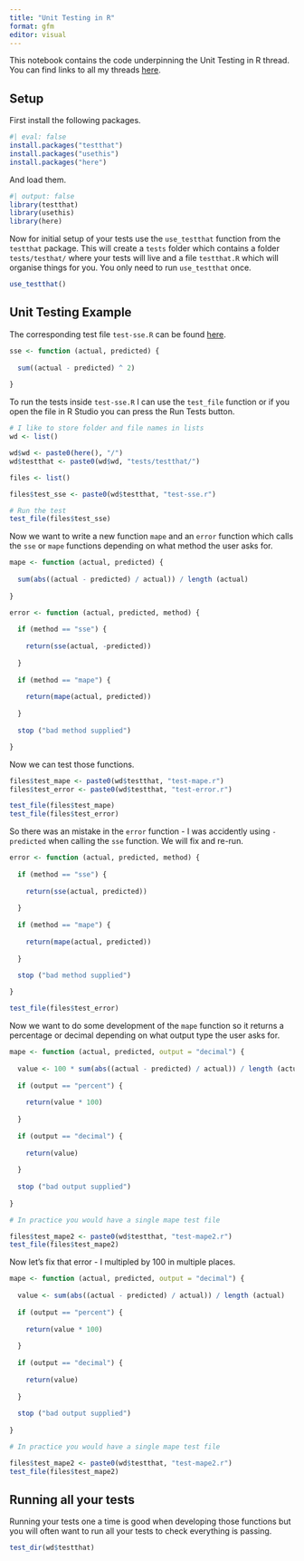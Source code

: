```yaml
---
title: "Unit Testing in R"
format: gfm
editor: visual
---
```


This notebook contains the code underpinning the Unit Testing in R thread. You can find links to all my threads [here](twitter.com/neilgcurrie).

## Setup

First install the following packages.

```r
#| eval: false
install.packages("testthat")
install.packages("usethis")
install.packages("here")
```
And load them. 

```r
#| output: false
library(testthat)
library(usethis)
library(here)
```

Now for initial setup of your tests use the `use_testthat` function from the `testthat` package. This will create a `tests` folder which contains a folder `tests/testhat/` where your tests will live and a file `testthat.R` which will organise things for you. You only need to run `use_testthat` once.

```r
use_testthat()
```

## Unit Testing Example

The corresponding test file `test-sse.R` can be found [here]().

```r
sse <- function (actual, predicted) {
  
  sum((actual - predicted) ^ 2)
  
}
```

To run the tests inside `test-sse.R` I can use the `test_file` function or if you open the file in R Studio you can press the Run Tests button.

```r
# I like to store folder and file names in lists
wd <- list()

wd$wd <- paste0(here(), "/")
wd$testthat <- paste0(wd$wd, "tests/testthat/")

files <- list()

files$test_sse <- paste0(wd$testthat, "test-sse.r")

# Run the test
test_file(files$test_sse)
```
Now we want to write a new function `mape` and an `error` function which calls the `sse` or `mape` functions depending on what method the user asks for.

```r

mape <- function (actual, predicted) {
  
  sum(abs((actual - predicted) / actual)) / length (actual)
  
}

error <- function (actual, predicted, method) {
  
  if (method == "sse") {
    
    return(sse(actual, -predicted))
    
  }
  
  if (method == "mape") {
    
    return(mape(actual, predicted))
    
  }
  
  stop ("bad method supplied")

}
```

Now we can test those functions.

```r
files$test_mape <- paste0(wd$testthat, "test-mape.r")
files$test_error <- paste0(wd$testthat, "test-error.r")

test_file(files$test_mape)
test_file(files$test_error)
```
So there was an mistake in the `error` function - I was accidently using `-predicted` when calling the `sse` function. We will fix and re-run.

```r
error <- function (actual, predicted, method) {
  
  if (method == "sse") {
    
    return(sse(actual, predicted))
    
  }
  
  if (method == "mape") {
    
    return(mape(actual, predicted))
    
  }
  
  stop ("bad method supplied")

}

test_file(files$test_error)
```
Now we want to do some development of the `mape` function so it returns a percentage or decimal depending on what output type the user asks for.

```r
mape <- function (actual, predicted, output = "decimal") {
  
  value <- 100 * sum(abs((actual - predicted) / actual)) / length (actual)
  
  if (output == "percent") {
    
    return(value * 100)
    
  }
    
  if (output == "decimal") {
    
    return(value)
    
  }
    
  stop ("bad output supplied")
  
}

# In practice you would have a single mape test file

files$test_mape2 <- paste0(wd$testthat, "test-mape2.r")
test_file(files$test_mape2)
```

Now let's fix that error - I multipled by 100 in multiple places.

```r
mape <- function (actual, predicted, output = "decimal") {
  
  value <- sum(abs((actual - predicted) / actual)) / length (actual)
  
  if (output == "percent") {
    
    return(value * 100)
    
  }
    
  if (output == "decimal") {
    
    return(value)
    
  }
    
  stop ("bad output supplied")
  
}

# In practice you would have a single mape test file

files$test_mape2 <- paste0(wd$testthat, "test-mape2.r")
test_file(files$test_mape2)
```
## Running all your tests

Running your tests one a time is good when developing those functions but you will often want to run all your tests to check everything is passing.

```r
test_dir(wd$testthat)
```
